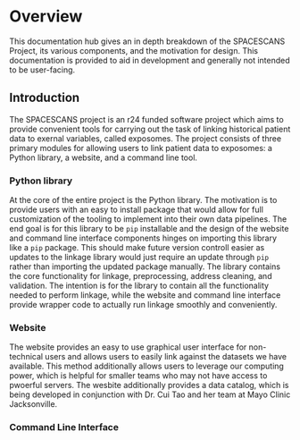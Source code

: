 # Overview
This documentation hub gives an in depth breakdown of the SPACESCANS Project, its various components, and the motivation for design.
This documentation is provided to aid in development and generally not intended to be user-facing.

## Introduction
The SPACESCANS project is an r24 funded software project which aims to provide convenient tools for carrying out the task of linking historical patient data to exernal variables, called exposomes.
The project consists of three primary modules for allowing users to link patient data to exposomes: a Python library, a website, and a command line tool.

### Python library
At the core of the entire project is the Python library. The motivation is to provide users with an easy to install package that would allow for
full customization of the tooling to implement into their own data pipelines. The end goal is for this library to be `pip` installable and
the design of the website and command line interface components hinges on importing this library like a `pip` package. This should make
future version controll easier as updates to the linkage library would just require an update through `pip` rather than importing the updated
package manually. The library contains the core functionality for linkage, preprocessing, address cleaning, and validation. 
The intention is for the library to contain all the functionality needed to perform linkage, while the website and command line interface
provide wrapper code to actually run linkage smoothly and conveniently.

### Website
The website provides an easy to use graphical user interface for non-technical users and allows users to easily link against the datasets we have available.
This method additionally allows users to leverage our computing power, which is helpful for smaller teams who may not have access to pwoerful servers. 
The wesbite additionally provides a data catalog, which is being developed in conjunction with Dr. Cui Tao and her team at Mayo Clinic Jacksonville.

### Command Line Interface